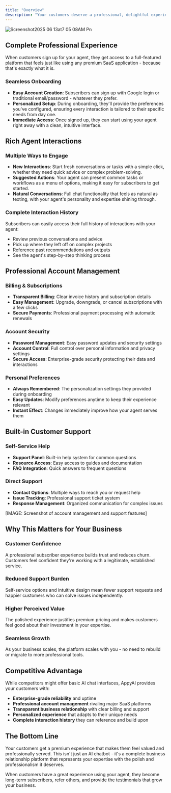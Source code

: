 ```yaml
---
title: "Overview"
description: "Your customers deserve a professional, delightful experience when using your AI agent. AppyAI provides everything subscribers need in a polished, user-friendly platform that makes your expertise accessible and enjoyable to use."
---
```


![Screenshot2025 06 13at7 05 08AM Pn](/images/Screenshot2025-06-13at7.05.08AM.png)

## Complete Professional Experience

When customers sign up for your agent, they get access to a full-featured platform that feels just like using any premium SaaS application - because that's exactly what it is.

### Seamless Onboarding

- **Easy Account Creation**: Subscribers can sign up with Google login or traditional email/password - whatever they prefer.
- **Personalized Setup**: During onboarding, they'll provide the preferences you've configured, ensuring every interaction is tailored to their specific needs from day one.
- **Immediate Access**: Once signed up, they can start using your agent right away with a clean, intuitive interface.

## Rich Agent Interactions

### Multiple Ways to Engage

- **New Interactions**: Start fresh conversations or tasks with a simple click, whether they need quick advice or complex problem-solving.
- **Suggested Actions**: Your agent can present common tasks or workflows as a menu of options, making it easy for subscribers to get started.
- **Natural Conversations**: Full chat functionality that feels as natural as texting, with your agent's personality and expertise shining through.

### Complete Interaction History

Subscribers can easily access their full history of interactions with your agent:

- Review previous conversations and advice
- Pick up where they left off on complex projects
- Reference past recommendations and outputs
- See the agent's step-by-step thinking process

## Professional Account Management

### Billing & Subscriptions

- **Transparent Billing**: Clear invoice history and subscription details
- **Easy Management**: Upgrade, downgrade, or cancel subscriptions with a few clicks
- **Secure Payments**: Professional payment processing with automatic renewals

### Account Security

- **Password Management**: Easy password updates and security settings
- **Account Control**: Full control over personal information and privacy settings
- **Secure Access**: Enterprise-grade security protecting their data and interactions

### Personal Preferences

- **Always Remembered**: The personalization settings they provided during onboarding
- **Easy Updates**: Modify preferences anytime to keep their experience relevant
- **Instant Effect**: Changes immediately improve how your agent serves them

## Built-in Customer Support

### Self-Service Help

- **Support Panel**: Built-in help system for common questions
- **Resource Access**: Easy access to guides and documentation
- **FAQ Integration**: Quick answers to frequent questions

### Direct Support

- **Contact Options**: Multiple ways to reach you or request help
- **Issue Tracking**: Professional support ticket system
- **Response Management**: Organized communication for complex issues

[IMAGE: Screenshot of account management and support features]

## Why This Matters for Your Business

### Customer Confidence

A professional subscriber experience builds trust and reduces churn. Customers feel confident they're working with a legitimate, established service.

### Reduced Support Burden

Self-service options and intuitive design mean fewer support requests and happier customers who can solve issues independently.

### Higher Perceived Value

The polished experience justifies premium pricing and makes customers feel good about their investment in your expertise.

### Seamless Growth

As your business scales, the platform scales with you - no need to rebuild or migrate to more professional tools.

## Competitive Advantage

While competitors might offer basic AI chat interfaces, AppyAI provides your customers with:

- **Enterprise-grade reliability** and uptime
- **Professional account management** rivaling major SaaS platforms
- **Transparent business relationship** with clear billing and support
- **Personalized experience** that adapts to their unique needs
- **Complete interaction history** they can reference and build upon

## The Bottom Line

Your customers get a premium experience that makes them feel valued and professionally served. This isn't just an AI chatbot - it's a complete business relationship platform that represents your expertise with the polish and professionalism it deserves.

When customers have a great experience using your agent, they become long-term subscribers, refer others, and provide the testimonials that grow your business.